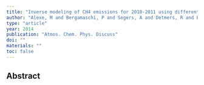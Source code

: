 ```yaml
---
title: "Inverse modeling of CH4 emissions for 2010-2011 using different satellite retrieval products from GOSAT and SCIAMACHY"
author: "Alexe, M and Bergamaschi, P and Segers, A and Detmers, R and Butz, A and Hasekamp, O and Guerlet, S and Parker, R and Boesch, H and Frankenberg, C and others"
type: "article"
year: 2014
publication: "Atmos. Chem. Phys. Discuss"
doi: ""
materials: ""
toc: false
---
```


## Abstract

